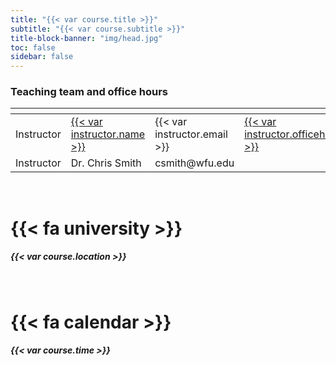 ```yaml
---
title: "{{< var course.title >}}"
subtitle: "{{< var course.subtitle >}}"
title-block-banner: "img/head.jpg"
toc: false
sidebar: false
---
```




### Teaching team and office hours 

<span></span>     | <span></span>     | <span></span>    | <span></span>    |  <span></span>      
------------------|-------------------|------------------|------------------|------------------ 
Instructor        | [{{< var instructor.name >}}]({{< var instructor.url >}}) | {{< var instructor.email >}}| [{{< var instructor.officehrs >}}]({{< var instructor.appointment_url >}}) | Manchester 342
Instructor | Dr. Chris Smith | csmith@wfu.edu
::: {.grid}
::: {.g-col-12 .g-col-sm-6 .g-col-md-6}
<br>

# {{< fa university >}} {.icon}

##### {{< var course.location >}} {.center}
:::

::: {.g-col-12 .g-col-sm-6 .g-col-md-6}
<br>

# {{< fa calendar >}} {.icon}

##### {{< var course.time >}}  {.center} 

:::

:::


